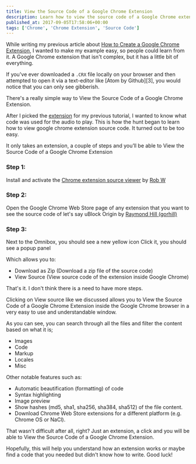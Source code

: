 ```yaml
---
title: View the Source Code of a Google Chrome Extension
description: Learn how to view the source code of a Google Chrome extension.
published_at: 2017-09-05T17:58:06+00:00
tags: ['Chrome', 'Chrome Extension', 'Source Code']
---
```


While writing my previous article about [How to Create a Google Chrome Extension][1], I wanted to make my example easy, so people could learn from it. A Google Chrome extension that isn't complex, but it has a little bit of everything.

If you've ever downloaded a `.CRX` file locally on your browser and then attempted to open it via a text-editor like [Atom by Github][3], you would notice that you can only see gibberish.

There's a really simple way to View the Source Code of a Google Chrome Extension.

After I picked the [extension][2] for my previous tutorial, I wanted to know what code was used for the audio to play. This is how the hunt began to learn how to view google chrome extension source code. It turned out to be too easy.

It only takes an extension, a couple of steps and you’ll be able to View the Source Code of a Google Chrome Extension

### Step 1:

Install and activate the [Chrome extension source viewer][4] by [Rob W][5]

### Step 2:

Open the Google Chrome Web Store page of any extension that you want to see the source code of let's say uBlock Origin by [Raymond Hill (gorhill)][7]

### Step 3:

Next to the Omnibox, you should see a new yellow icon Click it, you should see a popup panel

Which allows you to:

  * Download as Zip (Download a zip file of the source code)
  * View Source (View source code of the extension inside Google Chrome)

That's it. I don't think there is a need to have more steps.

Clicking on View source like we discussed allows you to View the Source Code of a Google Chrome Extension inside the Google Chrome browser in a very easy to use and understandable window.

As you can see, you can search through all the files and filter the content based on what it is;

  * Images
  * Code
  * Markup
  * Locales
  * Misc

Other notable features such as:

  * Automatic beautification (formatting) of code
  * Syntax highlighting
  * Image preview
  * Show hashes (md5, sha1, sha256, sha384, sha512) of the file content.
  * Download Chrome Web Store extensions for a different platform (e.g. Chrome OS or NaCl).

That wasn't difficult after all, right? Just an extension, a click and you will be able to View the Source Code of a Google Chrome Extension.

Hopefully, this will help you understand how an extension works or maybe find a code that you needed but didn't know how to write. Good luck!

 [1]: https://www.news47ell.com/how-to/create-google-chrome-extension/
 [2]: https://chrome.google.com/webstore/detail/thats-pretty-good-idubbbz/pffidganealcinjmicacekgkjcplojcn
 [4]: https://chrome.google.com/webstore/detail/chrome-extension-source-v/jifpbeccnghkjeaalbbjmodiffmgedin?hl=en
 [5]: https://robwu.nl/
 [7]: https://github.com/gorhill
